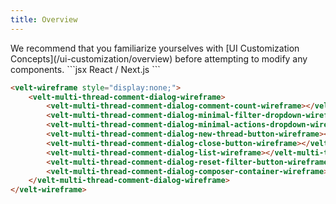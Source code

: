 ```yaml
---
title: Overview
---
```


<Note>
We recommend that you familiarize yourselves with [UI Customization Concepts](/ui-customization/overview) before attempting to modify any components.
</Note>



<RequestExample>
```jsx React / Next.js
<VeltWireframe>
    <VeltMultiThreadCommentDialogWireframe>
        <VeltMultiThreadCommentDialogWireframe.CommentCount />
        <VeltMultiThreadCommentDialogWireframe.MinimalFilterDropdown />
        <VeltMultiThreadCommentDialogWireframe.MinimalActionsDropdown />
        <VeltMultiThreadCommentDialogWireframe.NewThreadButton />
        <VeltMultiThreadCommentDialogWireframe.CloseButton />
        <VeltMultiThreadCommentDialogWireframe.List />
        <VeltMultiThreadCommentDialogWireframe.ResetFilterButton />
        <VeltMultiThreadCommentDialogWireframe.ComposerContainer />
    </VeltMultiThreadCommentDialogWireframe>
</VeltWireframe>
```


```HTML HTML
<velt-wireframe style="display:none;">
    <velt-multi-thread-comment-dialog-wireframe>
        <velt-multi-thread-comment-dialog-comment-count-wireframe></velt-multi-thread-comment-dialog-comment-count-wireframe>
        <velt-multi-thread-comment-dialog-minimal-filter-dropdown-wireframe></velt-multi-thread-comment-dialog-minimal-filter-dropdown-wireframe>
        <velt-multi-thread-comment-dialog-minimal-actions-dropdown-wireframe></velt-multi-thread-comment-dialog-minimal-actions-dropdown-wireframe>
        <velt-multi-thread-comment-dialog-new-thread-button-wireframe></velt-multi-thread-comment-dialog-new-thread-button-wireframe>
        <velt-multi-thread-comment-dialog-close-button-wireframe></velt-multi-thread-comment-dialog-close-button-wireframe>
        <velt-multi-thread-comment-dialog-list-wireframe></velt-multi-thread-comment-dialog-list-wireframe>
        <velt-multi-thread-comment-dialog-reset-filter-button-wireframe></velt-multi-thread-comment-dialog-reset-filter-button-wireframe>
        <velt-multi-thread-comment-dialog-composer-container-wireframe></velt-multi-thread-comment-dialog-composer-container-wireframe>
    </velt-multi-thread-comment-dialog-wireframe>
</velt-wireframe>
```
</RequestExample>

